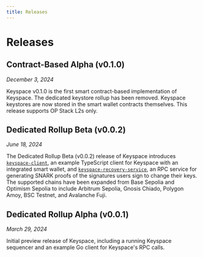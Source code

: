 ```yaml
---
title: Releases
---
```


# Releases

## Contract-Based Alpha (v0.1.0)

*December 3, 2024*

Keyspace v0.1.0 is the first smart contract-based implementation of Keyspace. The dedicated keystore rollup has been removed. Keyspace keystores are now stored in the smart wallet contracts themselves. This release supports OP Stack L2s only.

## Dedicated Rollup Beta (v0.0.2)

*June 18, 2024*

The Dedicated Rollup Beta (v0.0.2) release of Keyspace introduces [`keyspace-client`](https://github.com/base-org/keyspace-client/tree/v0.0.2), an example TypeScript client for Keyspace with an integrated smart wallet, and [`keyspace-recovery-service`](https://github.com/base-org/keyspace-recovery-service/tree/v0.0.2), an RPC service for generating SNARK proofs of the signatures users sign to change their keys. The supported chains have been expanded from Base Sepolia and Optimism Sepolia to include Arbitrum Sepolia, Gnosis Chiado, Polygon Amoy, BSC Testnet, and Avalanche Fuji.

## Dedicated Rollup Alpha (v0.0.1)

*March 29, 2024*

Initial preview release of Keyspace, including a running Keyspace sequencer and an example Go client for Keyspace's RPC calls.
